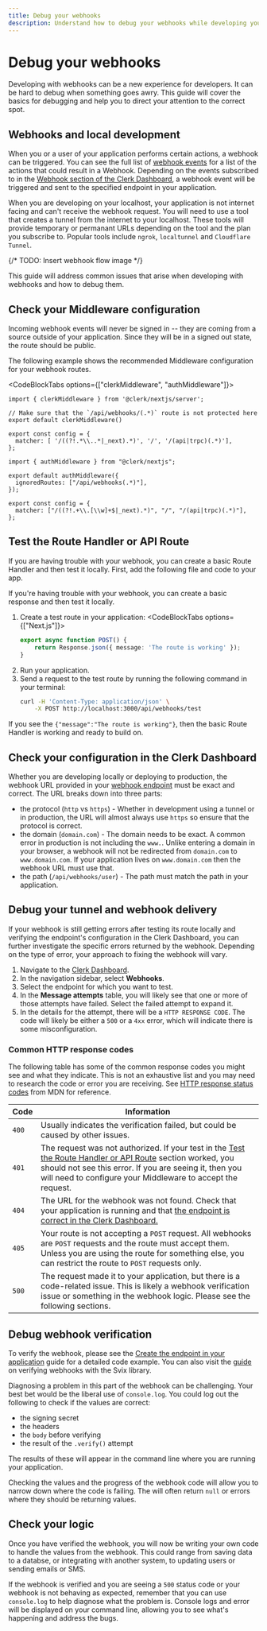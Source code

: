 ```yaml
---
title: Debug your webhooks
description: Understand how to debug your webhooks while developing your application
---
```


# Debug your webhooks

Developing with webhooks can be a new experience for developers. It can be hard to debug when something goes awry. This guide will cover the basics for debugging and help you to direct your attention to the correct spot.

## Webhooks and local development

When you or a user of your application performs certain actions, a webhook can be triggered. You can see the full list of [webhook events](/docs/integrations/webhooks/overview#supported-webhook-events) for a list of the actions that could result in a Webhook. Depending on the events subscribed to in the [Webhook section of the Clerk Dashboard](https://dashboard.clerk.com/last-active?path=webhooks), a webhook event will be triggered and sent to the specified endpoint in your application.

When you are developing on your localhost, your application is not internet facing and can't receive the webhook request. You will need to use a tool that creates a tunnel from the internet to your localhost. These tools will provide temporary or permanant URLs depending on the tool and the plan you subscribe to. Popular tools include `ngrok`, `localtunnel` and `Cloudflare Tunnel`.

{/* TODO: Insert webhook flow image */}

This guide will address common issues that arise when developing with webhooks and how to debug them.

## Check your Middleware configuration

Incoming webhook events will never be signed in -- they are coming from a source outside of your application. Since they will be in a signed out state, the route should be public.

The following example shows the recommended Middleware configuration for your webhook routes.

<CodeBlockTabs options={["clerkMiddleware", "authMiddleware"]}>
```tsx filename="middleware.tsx"
import { clerkMiddleware } from '@clerk/nextjs/server';

// Make sure that the `/api/webhooks/(.*)` route is not protected here
export default clerkMiddleware()

export const config = {
  matcher: [ '/((?!.*\\..*|_next).*)', '/', '/(api|trpc)(.*)'],
};
```

```tsx filename="middleware.tsx" {4}
import { authMiddleware } from "@clerk/nextjs";

export default authMiddleware({
  ignoredRoutes: ["/api/webhooks(.*)"],
});

export const config = {
  matcher: ["/((?!.+\\.[\\w]+$|_next).*)", "/", "/(api|trpc)(.*)"],
};
```
</CodeBlockTabs>

## Test the Route Handler or API Route

If you are having trouble with your webhook, you can create a basic Route Handler and then test it locally.  First, add the following file and code to your app.

If you're having trouble with your webhook, you can create a basic response and then test it locally.

1. Create a test route in your application:
    <CodeBlockTabs options={["Next.js"]}>
    ```ts filename="app/webhooks/test/route.ts"
    export async function POST() {
        return Response.json({ message: 'The route is working' });
    }
    ```
    </CodeBlockTabs>
1. Run your application.
1. Send a request to the test route by running the following command in your terminal:
    ```bash
    curl -H 'Content-Type: application/json' \
        -X POST http://localhost:3000/api/webhooks/test
    ```

If you see the `{"message":"The route is working"}`, then the basic Route Handler is working and ready to build on.

## Check your configuration in the Clerk Dashboard

Whether you are developing locally or deploying to production, the webhook URL provided in your [webhook endpoint](https://dashboard.clerk.com/last-active?path=webhooks) must be exact and correct. The URL breaks down into three parts:

- the protocol (`http` vs `https`) - Whether in development using a tunnel or in production, the URL will almost always use `https` so ensure that the protocol is correct.
- the domain (`domain.com`) - The domain needs to be exact. A common error in production is not including the `www.`. Unlike entering a domain in your browser, a webhook will not be redirected from `domain.com` to `www.domain.com`. If your application lives on `www.domain.com` then the webhook URL must use that.
- the path (`/api/webhooks/user`) - The path must match the path in your application.

## Debug your tunnel and webhook delivery

If your webhook is still getting errors after testing its route locally and verifying the endpoint's configuration in the Clerk Dashboard, you can further investigate the specific errors returned by the webhook. Depending on the type of error, your approach to fixing the webhook will vary.

1. Navigate to the [Clerk Dashboard](https://dashboard.clerk.com/last-active?path=webhooks).
2. In the navigation sidebar, select **Webhooks**.
3. Select the endpoint for which you want to test.
4. In the **Message attempts** table, you will likely see that one or more of those attempts have failed. Select the failed attempt to expand it.
5. In the details for the attempt, there will be a `HTTP RESPONSE CODE`. The code will likely be either a `500` or a `4xx` error, which will indicate there is some misconfiguration.

### Common HTTP response codes

The following table has some of the common response codes you might see and what they indicate. This is not an exhaustive list and you may need to research the code or error you are receiving. See [HTTP response status codes](https://developer.mozilla.org/en-US/docs/Web/HTTP/Status) from MDN for reference.

| Code | Information |
| ---- | ----------- |
| `400`  | Usually indicates the verification failed, but could be caused by other issues. |
| `401`  | The request was not authorized. If your test in the [Test the Route Handler or API Route](#test-the-route-handler-or-api-route) section worked, you should not see this error. If you are seeing it, then you will need to configure your Middleware to accept the request. |
| `404`  | The URL for the webhook was not found. Check that your application is running and that [the endpoint is correct in the Clerk Dashboard.](/docs/integrations/webhooks/debug-your-webhooks#check-your-configuration-in-the-clerk-dashboard) |
| `405`  | Your route is not accepting a `POST` request. All webhooks are `POST` requests and the route must accept them. Unless you are using the route for something else, you can restrict the route to `POST` requests only. |
| `500`  | The request made it to your application, but there is a code-related issue. This is likely a webhook verification issue or something in the webhook logic. Please see the following sections. |

## Debug webhook verification

To verify the webhook, please see the [Create the endpoint in your application](/docs/integrations/webhooks/sync-data#create-the-endpoint-in-your-application) guide for a detailed code example. You can also visit the [guide](https://docs.svix.com/receiving/verifying-payloads/how) on verifying webhooks with the Svix library.

Diagnosing a problem in this part of the webhook can be challenging. Your best bet would be the liberal use of `console.log`. You could log out the following to check if the values are correct:
- the signing secret
- the headers
- the `body` before verifying
- the result of the `.verify()` attempt

The results of these will appear in the command line where you are running your application.

Checking the values and the progress of the webhook code will allow you to narrow down where the code is failing. The will often return `null` or errors where they should be returning values.

## Check your logic

Once you have verified the webhook, you will now be writing your own code to handle the values from the webhook. This could range from saving data to a databse, or integrating with another system, to updating users or sending emails or SMS.

If the webhook is verified and you are seeing a `500` status code or your webhook is not behaving as expected, remember that you can use `console.log` to help diagnose what the problem is. Console logs and error will be displayed on your command line, allowing you to see what's happening and address the bugs.

